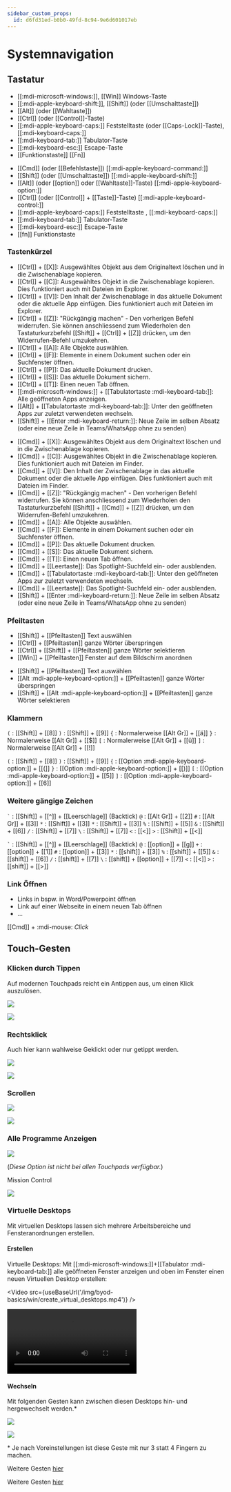 ```yaml
---
sidebar_custom_props:
  id: d6fd31ed-b0b0-49fd-8c94-9e6d601017eb
---
```


# Systemnavigation


## Tastatur

<OsTabs>
<TabItem value="win">

- [[:mdi-microsoft-windows:]], [[Win]] Windows-Taste
- [[:mdi-apple-keyboard-shift:]], [[Shift]] (oder [[Umschalttaste]])
- [[Alt]] (oder [[Wahltaste]])
- [[Ctrl]] (oder [[Control]]-Taste)
- [[:mdi-apple-keyboard-caps:]] Feststelltaste (oder [[Caps-Lock]]-Taste), [[:mdi-keyboard-caps:]]
- [[:mdi-keyboard-tab:]] Tabulator-Taste
- [[:mdi-keyboard-esc:]] Escape-Taste
- [[Funktionstaste]] [[Fn]]

</TabItem>
<TabItem value="mac">

- [[Cmd]] (oder [[Befehlstaste]]) [[:mdi-apple-keyboard-command:]]
- [[Shift]] (oder [[Umschalttaste]]) [[:mdi-apple-keyboard-shift:]]
- [[Alt]] (oder [[option]] oder [[Wahltaste]]-Taste) [[:mdi-apple-keyboard-option:]] 
- [[Ctrl]] (oder [[Control]] + [[Taste]]-Taste) [[:mdi-apple-keyboard-control:]]
- [[:mdi-apple-keyboard-caps:]] Feststelltaste ,  [[:mdi-keyboard-caps:]]
- [[:mdi-keyboard-tab:]] Tabulator-Taste
- [[:mdi-keyboard-esc:]] Escape-Taste
- [[fn]] Funktionstaste

</TabItem>
</OsTabs>

### Tastenkürzel


<OsTabs>
<TabItem value="win">

- [[Ctrl]] + [[X]]: Ausgewähltes Objekt aus dem Originaltext löschen und in die Zwischenablage kopieren.
- [[Ctrl]] + [[C]]: Ausgewähltes Objekt in die Zwischenablage kopieren. Dies funktioniert auch mit Dateien im Explorer.
- [[Ctrl]] + [[V]]: Den Inhalt der Zwischenablage in das aktuelle Dokument oder die aktuelle App einfügen. Dies funktioniert auch mit Dateien im Explorer.
- [[Ctrl]] + [[Z]]: "Rückgängig machen" - Den vorherigen Befehl widerrufen. Sie können anschliessend zum Wiederholen den Tastaturkurzbefehl 
[[Shift]] + [[Ctrl]] + [[Z]] drücken, um den Widerrufen-Befehl umzukehren.
- [[Ctrl]] + [[A]]: Alle Objekte auswählen.
- [[Ctrl]] + [[F]]: Elemente in einem Dokument suchen oder ein Suchfenster öffnen.
- [[Ctrl]] + [[P]]: Das aktuelle Dokument drucken.
- [[Ctrl]] + [[S]]: Das aktuelle Dokument sichern.
- [[Ctrl]] + [[T]]: Einen neuen Tab öffnen.
- [[:mdi-microsoft-windows:]] + [[Tabulatortaste :mdi-keyboard-tab:]]: Alle geöffneten Apps anzeigen.
- [[Alt]] + [[Tabulatortaste :mdi-keyboard-tab:]]: Unter den geöffneten Apps zur zuletzt verwendeten wechseln.
- [[Shift]] + [[Enter :mdi-keyboard-return:]]: Neue Zeile im selben Absatz (oder eine neue Zeile in Teams/WhatsApp ohne zu senden)

</TabItem>
<TabItem value="mac">

- [[Cmd]] + [[X]]: Ausgewähltes Objekt aus dem Originaltext löschen und in die Zwischenablage kopieren.
- [[Cmd]] + [[C]]: Ausgewähltes Objekt in die Zwischenablage kopieren. Dies funktioniert auch mit Dateien im Finder.
- [[Cmd]] + [[V]]: Den Inhalt der Zwischenablage in das aktuelle Dokument oder die aktuelle App einfügen. Dies funktioniert auch mit Dateien im Finder.
- [[Cmd]] + [[Z]]: "Rückgängig machen" - Den vorherigen Befehl widerrufen. Sie können anschliessend zum Wiederholen den Tastaturkurzbefehl [[Shift]] + [[Cmd]] + [[Z]] drücken, um den Widerrufen-Befehl umzukehren.
- [[Cmd]] + [[A]]: Alle Objekte auswählen.
- [[Cmd]] + [[F]]: Elemente in einem Dokument suchen oder ein Suchfenster öffnen.
- [[Cmd]] + [[P]]: Das aktuelle Dokument drucken.
- [[Cmd]] + [[S]]: Das aktuelle Dokument sichern.
- [[Cmd]] + [[T]]: Einen neuen Tab öffnen.
- [[Cmd]] + [[Leertaste]]: Das Spotlight-Suchfeld ein- oder ausblenden.
- [[Cmd]] + [[Tabulatortaste :mdi-keyboard-tab:]]: Unter den geöffneten Apps zur zuletzt verwendeten wechseln.
- [[Cmd]] + [[Leertaste]]: Das Spotlight-Suchfeld ein- oder ausblenden.
- [[Shift]] + [[Enter :mdi-keyboard-return:]]: Neue Zeile im selben Absatz (oder eine neue Zeile in Teams/WhatsApp ohne zu senden)

</TabItem>
</OsTabs>

### Pfeiltasten


<OsTabs>
<TabItem value="win">

- [[Shift]] + [[Pfeiltasten]] Text auswählen
- [[Ctrl]] + [[Pfeiltasten]] ganze Wörter überspringen
- [[Ctrl]] + [[Shift]] + [[Pfeiltasten]] ganze Wörter selektieren
- [[Win]] + [[Pfeiltasten]] Fenster auf dem Bildschirm anordnen

</TabItem>
<TabItem value="mac">

- [[Shift]] + [[Pfeiltasten]] Text auswählen
- [[Alt :mdi-apple-keyboard-option:]] + [[Pfeiltasten]] ganze Wörter überspringen
- [[Shift]] + [[Alt :mdi-apple-keyboard-option:]] + [[Pfeiltasten]] ganze Wörter selektieren

</TabItem>
</OsTabs>

### Klammern


<OsTabs>
<TabItem value="win">

`(`
: [[Shift]] + [[8]]
`)`
: [[Shift]] + [[9]]
`{`
: Normalerweise [[Alt Gr]] + [[ä]]
`}`
: Normalerweise [[Alt Gr]] + [[$]]
`[`
: Normalerweise [[Alt Gr]] + [[ü]]
`]`
: Normalerweise [[Alt Gr]] + [[!]]

</TabItem>
<TabItem value="mac">


`(`
: [[Shift]] + [[8]]
`)`
: [[Shift]] + [[9]]
`{`
: [[Option :mdi-apple-keyboard-option:]] + [[(]]
`}`
: [[Option :mdi-apple-keyboard-option:]] + [[)]]
`[`
: [[Option :mdi-apple-keyboard-option:]] + [[5]]
`]`
: [[Option :mdi-apple-keyboard-option:]] + [[6]]

</TabItem>
</OsTabs>

### Weitere gängige Zeichen


<OsTabs>
<TabItem value="win">

<code>\`</code> 
: [[Shift]] + [[^]] + [[Leerschlage]] (Backtick)
`@`
: [[Alt Gr]] + [[2]]
`#`
: [[Alt Gr]] + [[3]]
`*`
: [[Shift]] + [[3]]
`*`
: [[Shift]] + [[3]]
`%`
: [[Shift]] + [[5]]
`&`
: [[Shift]] + [[6]]
`/`
: [[Shift]] + [[7]]
`\`
: [[Shift]] + [[7]]
`<`
: [[<]]
`>`
: [[Shift]] + [[<]]

</TabItem>
<TabItem value="mac">

<code>\`</code> 
: [[Shift]] + [[^]] + [[Leerschlage]] (Backtick)
`@`
: [[option]] + [[g]]
`+`
: [[option]] + [[1]]
`#`
: [[option]] + [[3]]
`*`
: [[shift]] + [[3]]
`%`
: [[shift]] + [[5]]
`&`
: [[shift]] + [[6]]
`/`
: [[shift]] + [[7]]
`\`
: [[shift]] + [[option]] + [[7]]
`<`
: [[<]]
`>`
: [[shift]] + [[>]]

</TabItem>
</OsTabs>

### Link Öffnen
- Links in bspw. in Word/Powerpoint öffnen 
- Link auf einer Webseite in einem neuen Tab öffnen
- ...

[[Cmd]] + :mdi-mouse: *Click*
## Touch-Gesten

### Klicken durch Tippen

Auf modernen Touchpads reicht ein Antippen aus, um einen Klick auszulösen.

<OsTabs>
<TabItem value="win">

![](/img/byod-basics/win/klick.png)

</TabItem>
<TabItem value="mac">

![](/img/byod-basics/osx/klick.png)

</TabItem>
</OsTabs>

### Rechtsklick

Auch hier kann wahlweise Geklickt oder nur getippt werden.

<OsTabs>
<TabItem value="win">

![](/img/byod-basics/win/rechtsklick.png)

</TabItem>
<TabItem value="mac">

![](/img/byod-basics/osx/rechtsklick.png)

</TabItem>
</OsTabs>

### Scrollen

<OsTabs>
<TabItem value="win">

![](/img/byod-basics/win/scrollen.png)

</TabItem>
<TabItem value="mac">

![](/img/byod-basics/osx/scrollen.png)

</TabItem>
</OsTabs>

### Alle Programme Anzeigen

<OsTabs>
<TabItem value="win">

![](/img/byod-basics/win/mission_control.png)

(*Diese Option ist nicht bei allen Touchpads verfügbar.*)

</TabItem>
<TabItem value="mac">

Mission Control

![](/img/byod-basics/osx/mission_control.png)

</TabItem>
</OsTabs>

### Virtuelle Desktops

Mit virtuellen Desktops lassen sich mehrere Arbeitsbereiche und Fensteranordnungen erstellen.

#### Erstellen

<OsTabs>
<TabItem value="win">

Virtuelle Desktops: Mit [[:mdi-microsoft-windows:]]+[[Tabulator :mdi-keyboard-tab:]] alle geöffneten Fenster anzeigen und oben im Fenster einen neuen Virtuellen Desktop erstellen:


<Video src={useBaseUrl('/img/byod-basics/win/create_virtual_desktops.mp4')} />

</TabItem>
<TabItem value="mac">
<Video src={useBaseUrl('/img/byod-basics/osx/create_virtual_desktops.mp4')} />
</TabItem>
</OsTabs>

#### Wechseln

Mit folgenden Gesten kann zwischen diesen Desktops hin- und hergewechselt werden.\*

<OsTabs>
<TabItem value="win">

![](/img/byod-basics/win/change_virtual_desktops.png)

</TabItem>
<TabItem value="mac">

![](/img/byod-basics/osx/change_virtual_desktops.png)

</TabItem>
</OsTabs>

\* Je nach Voreinstellungen ist diese Geste mit nur 3 statt 4 Fingern zu machen.



<OsTabs>
<TabItem value="win">

Weitere Gesten [hier](https://support.microsoft.com/de-de/windows/touchpad-gesten-f%C3%BCr-windows-10-a9d28305-4818-a5df-4e2b-e5590f850741)

</TabItem>
<TabItem value="mac">

Weitere Gesten [hier](https://support.apple.com/de-ch/HT204895)

</TabItem>
</OsTabs>

